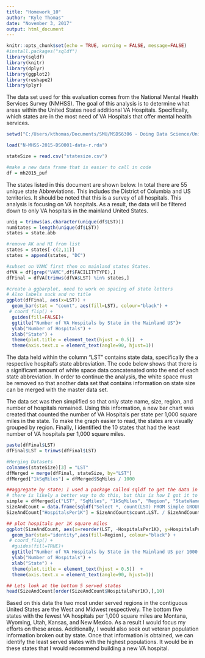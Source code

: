 ```yaml
---
title: "Homework_10"
author: "Kyle Thomas"
date: "November 3, 2017"
output: html_document
---
```


```r
knitr::opts_chunk$set(echo = TRUE, warning = FALSE, message=FALSE)
#install.packages("sqldf")
library(sqldf)
library(knitr)
library(dplyr)
library(ggplot2)
library(reshape2)
library(plyr)

```

The data set used for this evaluation comes from the National Mental Health Services Survey (NMHSS). The goal of this analysis is to determine what areas within the United States need additional VA Hospitals. Specifically, which states are in the most need of VA Hospitals that
offer mental health services.
```r
setwd("C:/Users/kthomas/Documents/SMU/MSDS6306 - Doing Data Science/Unit_10/Homework_Data/")

load("N-MHSS-2015-DS0001-data-r.rda")

stateSize = read.csv("statesize.csv")

#make a new data frame that is easier to call in code
df = mh2015_puf
```

The states listed in this document are shown below. In total there are 55 unique state Abbreviations. This includes the District of Columbia and US territories. It should be noted that this is a survey of all hospitals. This analysis is focusing on VA hospitals. As a result, the data will be filtered down to only VA hospitals in the mainland United States. 
```r
uniq = trimws(as.character(unique(df$LST)))
numStates = length(unique(df$LST))
states = state.abb

#remove AK and HI from list
states = states[-c(2,11)]
states = append(states, "DC")

#subset on VAMC first then on mainland states States.
dfVA = df[grep("VAMC",df$FACILITYTYPE),]
dfFinal = dfVA[trimws(dfVA$LST) %in% states,]

#create a ggbarplot, need to work on spacing of state letters
# Also labels suck and no title
ggplot(dfFinal, aes(x=LST)) + 
  geom_bar(stat = "count", aes(fill=LST), colour="black") +
 # coord_flip() +
  guides(fill=FALSE)+
  ggtitle("Number of VA Hospitals by State in the Mainland US")+
  ylab("Number of Hospitals") +
  xlab("State") + 
  theme(plot.title = element_text(hjust = 0.5))  + 
  theme(axis.text.x = element_text(angle=90, hjust=1))
```


The data held within the column "LST" contains state data, specifically the a respective hospital's state abbreviation. The code below shows that there is a significant amount of white space data concatenated onto the end of each state abbreviation. In order to continue the analysis, the white space must be removed so that another data set that contains information on state size can be merged with the master data set.

The data set was then simplified so that only state name, size, region, and number of hospitals remained. Using this information, a new bar chart
was created that counted the number of VA Hospitals per state per 1,000 square miles in the state. To make the graph easier to read, the states are visually grouped by region. Finally, I identified the 10 states that had the least number of VA hospitals per 1,000 square miles.
```r
paste(dfFinal$LST)
dfFinal$LST = trimws(dfFinal$LST)

#Merging Datasets
colnames(stateSize)[3] = "LST"
dfMerged = merge(dfFinal, stateSize, by="LST")
dfMerged["1kSqMiles"] = dfMerged$SqMiles / 1000

##aggregate by state; I used a package called sqldf to get the data in a shape I could use.
# there is likely a better way to do this, but this is how I got it to work
simple = dfMerged[c("LST", "SqMiles", "1kSqMiles", "Region", "StateName")]
SizeAndCount = data.frame(sqldf("Select *, count(LST) FROM simple GROUP BY LST"))
SizeAndCount["HospitalsPer1K"] = SizeAndCount$count.LST. / SizeAndCount$X1kSqMiles

## plot hospitals per 1K square miles
ggplot(SizeAndCount, aes(x=reorder(LST, -HospitalsPer1K), y=HospitalsPer1K, group="Region")) + 
  geom_bar(stat="identity",aes(fill=Region), colour="black") +
 # coord_flip() +
  #guides(fill=TRUE)+
  ggtitle("Number of VA Hospitals by State in the Mainland US per 1000 square miles")+
  ylab("Number of Hospitals") +
  xlab("State") + 
  theme(plot.title = element_text(hjust = 0.5))  + 
  theme(axis.text.x = element_text(angle=90, hjust=1))

## Lets look at the bottom 5 served states
head(SizeAndCount[order(SizeAndCount$HospitalsPer1K),],10)
```


Based on this data the two most under served regions in the contiguous United States are the West and Midwest respectively. The bottom five states with the fewest VA hospitals per 1,000 square miles are Montana, Wyoming, Utah, Kansas, and New Mexico. As a result I would focus my efforts on these areas. Additionally, I would also seek out veteran population information broken out by state. Once that information is obtained, we can identify the least served states with the highest populations. It would be in these states that I would recommend building a new VA hospital.






















